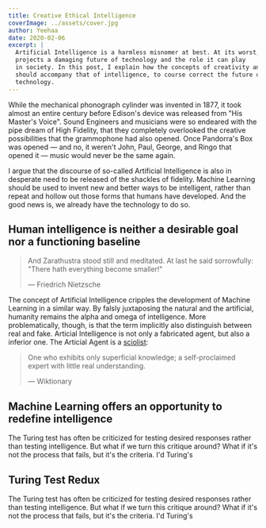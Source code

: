 ```yaml
---
title: Creative Ethical Intelligence
coverImage: ../assets/cover.jpg
author: Yeehaa
date: 2020-02-06
excerpt: |
  Artificial Intelligence is a harmless misnomer at best. At its worst, it 
  projects a damaging future of technology and the role it can play
  in society. In this post, I explain how the concepts of creativity and ethics 
  should accompany that of intelligence, to course correct the future of
  technology.
---
```


While the mechanical phonograph cylinder was invented in 1877, it took almost an
entire century before Edison's device was released from  "His Master's Voice". 
Sound Engineers and musicians were so endeared with the pipe dream of High Fidelity, 
that they completely overlooked the creative possibilities that the grammophone 
had also opened. Once Pandorra's Box was opened &mdash; and no, it weren't John, 
Paul, George, and Ringo that opened it &mdash; music would never be the same again.

I argue that the discourse of so-called Artificial Intelligence is also in desperate need 
to be released of the shackles of fidelity. Machine Learning should be used to invent new 
and better ways to be intelligent, rather than repeat and hollow out those forms
that humans have developed. And the good news is, we already have the technology
to do so.


## Human intelligence is neither a desirable goal nor a functioning baseline

> And Zarathustra stood still and meditated. 
> At last he said sorrowfully: "There hath everything become smaller!"
>
> &mdash; Friedrich Nietzsche 

The concept of Artificial Intelligence cripples the development of Machine
Learning in a similar way. By falsly juxtaposing the natural and the artificial,
humanity remains the alpha and omega of intelligence. More problematically,
though, is that the term implicitly also distinguish between real and fake.
Articial Intelligence is not only a fabricated agent, but also a inferior one.
The Articial Agent is a [sciolist](https://en.wiktionary.org/wiki/sciolist):

> One who exhibits only superficial knowledge; a self-proclaimed expert with
> little real understanding.
>
>  &mdash; Wiktionary

## Machine Learning offers an opportunity to redefine intelligence


The Turing test has often be criticized for testing desired responses rather
than testing intelligence. But what if we turn this critique around? What if
it's not the process that fails, but it's the criteria. I'd Turing's

## Turing Test Redux

The Turing test has often be criticized for testing desired responses rather
than testing intelligence. But what if we turn this critique around? What if
it's not the process that fails, but it's the criteria. I'd Turing's

